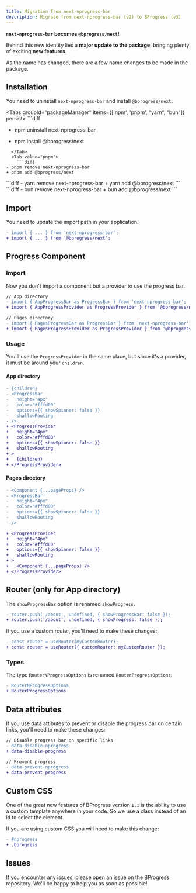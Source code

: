 ```yaml
---
title: Migration from next-nprogress-bar
description: Migrate from next-nprogress-bar (v2) to BProgress (v3)
---
```



**`next-nprogress-bar` becomes `@bprogress/next`!**

Behind this new identity lies a **major update to the package**, bringing plenty of exciting **new features**.

As the name has changed, there are a few name changes to be made in the package.

## Installation

You need to uninstall `next-nprogress-bar` and install `@bprogress/next`.

<Tabs groupId="packageManager" items={['npm', 'pnpm', "yarn", "bun"]} persist>
  <Tab value="npm">
    ```diff
- npm uninstall next-nprogress-bar
+ npm install @bprogress/next
```
  </Tab>
  <Tab value="pnpm">
    ```diff
- pnpm remove next-nprogress-bar
+ pnpm add @bprogress/next
```
  </Tab>
  <Tab value="yarn">
    ```diff
- yarn remove next-nprogress-bar
+ yarn add @bprogress/next
```
  </Tab>
  <Tab value="bun">
    ```diff
- bun remove next-nprogress-bar
+ bun add @bprogress/next
```
  </Tab>
</Tabs>

## Import

You need to update the import path in your application.

```diff
- import { ... } from 'next-nprogress-bar';
+ import { ... } from '@bprogress/next';
```

## Progress Component

### Import

Now you don't import a component but a provider to use the progress bar.

```diff
// App directory
- import { AppProgressBar as ProgressBar } from 'next-nprogress-bar';
+ import { AppProgressProvider as ProgressProvider } from '@bprogress/next';

// Pages directory
- import { PagesProgressBar as ProgressBar } from 'next-nprogress-bar';
+ import { PagesProgressProvider as ProgressProvider } from '@bprogress/next';
```

### Usage

You'll use the `ProgressProvider` in the same place, but since it's a provider, it must be around your `children`.

#### App directory

```diff
- {children}
- <ProgressBar
-   height="4px"
-   color="#fffd00"
-   options={{ showSpinner: false }}
-   shallowRouting
- />
+ <ProgressProvider
+   height="4px"
+   color="#fffd00"
+   options={{ showSpinner: false }}
+   shallowRouting
+ >
+   {children}
+ </ProgressProvider>
```

#### Pages directory

```diff
- <Component {...pageProps} />
- <ProgressBar
-   height="4px"
-   color="#fffd00"
-   options={{ showSpinner: false }}
-   shallowRouting
- />
```

```diff
+ <ProgressProvider
+   height="4px"
+   color="#fffd00"
+   options={{ showSpinner: false }}
+   shallowRouting
+ >
+   <Component {...pageProps} />
+ </ProgressProvider>
```

## Router (only for App directory)

The `showProgressBar` option is renamed `showProgress`.

```diff
- router.push('/about', undefined, { showProgressBar: false });
+ router.push('/about', undefined, { showProgress: false });
```

If you use a custom router, you'll need to make these changes:

```diff
- const router = useRouter(myCustomRouter);
+ const router = useRouter({ customRouter: myCustomRouter });
```

### Types

The type `RouterNProgressOptions` is renamed `RouterProgressOptions`.

```diff
- RouterNProgressOptions
+ RouterProgressOptions
```

## Data attributes

If you use data attibutes to prevent or disable the progress bar on certain links, you'll need to make these changes:

```diff
// Disable progress bar on specific links
- data-disable-nprogress
+ data-disable-progress

// Prevent progress
- data-prevent-nprogress
+ data-prevent-progress
```

## Custom CSS

One of the great new features of BProgress version `1.1` is the ability to use a custom template anywhere in your code. So we use a class instead of an id to select the element. 

If you are using custom CSS you will need to make this change:

```diff
- #nprogress
+ .bprogress
```

## Issues

If you encounter any issues, please [open an issue](https://github.com/Skyleen77/bprogress/issues) on the BProgress repository. We'll be happy to help you as soon as possible!
